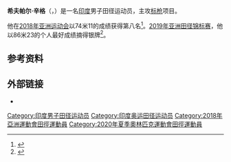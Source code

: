 '''希夫帕尔·辛格'''（{{lang|en|Shivpal Singh}}，{{bd|1995年|7月6日||}}）是一名[[印度|印度]]男子田径运动员，主攻[[标枪|标枪]]项目。

他在[[2018年亚洲运动会|2018年亚洲运动会]]以74米11的成绩获得第八名<ref>{{cite web|url=https://en.asiangames2018.id/sport/athletics/event/athletics-men-javelin-throw/|title=Athletics - Men's Javelin Throw|work=Jakarta 2018|accessdate=2020-09-11|archiveurl=https://web.archive.org/web/20180827174159/https://en.asiangames2018.id/sport/athletics/event/athletics-men-javelin-throw/|archivedate=2018-08-27}}</ref>。[[2019年亚洲田径锦标赛|2019年亚洲田径锦标赛]]，他以86米23的个人最好成绩摘得银牌<ref>{{cite web|url=https://economictimes.indiatimes.com/news/sports/javelin-thrower-shivpal-singh-qualifies-for-tokyo-olympics-joins-neeraj-chopra/articleshow/74570791.cms|title=Javelin thrower Shivpal Singh qualifies for Tokyo Olympics, joins Neeraj Chopra|publisher=The Economic Times|date=2020-03-11|accessdate=2020-09-11|archiveurl=https://archive.is/m1KK6|archivedate=2020-09-11}}</ref>。

==参考资料==
{{reflist}}

==外部链接==
* {{iaaf name|292417}}

{{DEFAULTSORT:Singh, Shivpal}}
[[Category:印度男子田径运动员|Category:印度男子田径运动员]]
[[Category:印度奥运田径运动员|Category:印度奥运田径运动员]]
[[Category:2018年亞洲運動會田徑運動員|Category:2018年亞洲運動會田徑運動員]]
[[Category:2020年夏季奧林匹克運動會田徑運動員|Category:2020年夏季奧林匹克運動會田徑運動員]]

{{亚洲体育人物小作品}}